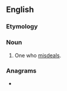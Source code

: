 {{also|mis-dealer}}
==English==

===Etymology===
{{suffix|misdeal|er|lang=en}}

===Noun===
{{en-noun}}

# One who [[misdeal]]s.

===Anagrams===
* {{anagrams|en|merladies|misleader}}